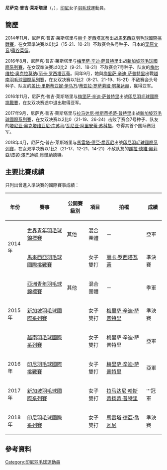 {{noteTA|G1=Badminton}}
{{Infobox 羽球選手
| playername              = 尼萨克·普吉·莱斯塔里<br />{{lang|id|Nisak Puji Lestari}}
| image                   = 
| size                    = 
| caption                 = 
| birth_name              = 
| date_of_birth           = {{birth_date_and_age|1999|7|12}}
| place_of_birth          = 
| height                  = 
| weight                  = 
| event                   = 女子雙打、混合雙打
| country                 = {{INA}}
| years_started           =
| handedness              = 
| coach                   = 
| highest_ranking         = 第46位（女雙-[[梅里萨·辛迪·萨普特里|萨普特里]]）
| date_of_highest_ranking = 2016年11月10日 <ref name="ranking">{{en}}[http://bwfcontent.tournamentsoftware.com/ranking/player.aspx?id=12404&player=658136 BWF World Ranking - Ranking of Nisak Puji LESTARI (85779)]</ref>
| current_ranking         = 第54位（女雙-[[梅里萨·辛迪·萨普特里|萨普特里]]）
| date_of_current_ranking = 2016年12月1日<ref>{{en}}[http://bwfcontent.tournamentsoftware.com/ranking/category.aspx?id=12404&category=475 BWF World Ranking - BWF世界排名榜 (12/1/2016) - Women's doubles] {{Wayback|url=http://bwfcontent.tournamentsoftware.com/ranking/category.aspx?id=12404&category=475 |date=20210506040550 }}</ref>
| played                  = 1勝–1負（女單）<br/>37勝–22負（女雙）<br/>7勝–3負（混雙）
| titles                  = 
| bwf_profile             = 826E19D2-B4E4-4CA4-8446-842EB517258D
| bwf_id                  = 85779
| updated                 = 2016年12月7日
}}
{{MedalTableTop}}
{{MedalSport | 女子[[羽毛球|羽毛球]]}}
{{MedalCountry | {{INA}}}}
{{MedalCompetition | [[世界青年羽毛球錦標賽|世界青年羽毛球錦標賽]]}}
{{MedalSilver| [[2014年世界青年羽毛球錦標賽|2014年 亞羅士打]] | 混合團體 }}
{{MedalCompetition | [[亞洲青年羽毛球錦標賽|亞洲青年羽毛球錦標賽]]}}
{{MedalBronze| [[2015年亞洲青年羽毛球錦標賽|2015年 曼谷]] | 混合團體 }}
{{MedalBottom}}
'''尼萨克·普吉·莱斯塔里'''（{{lang-id|'''Nisak Puji Lestari'''}}，{{bd|1999年|7月12日||}}），[[印尼|印尼]]女子[[羽毛球|羽毛球]]運動員。

== 簡歷 ==
2014年11月，尼萨克·普吉·莱斯塔里与[[丽卡·罗西塔瓦蒂|丽卡·罗西塔瓦蒂]]出战[[2014年馬來西亞羽毛球國際挑戰賽|馬來西亞羽毛球國際挑戰賽]]，在女双準決賽以0比2（15-21、10-21）不敌赛会头号种子、日本的[[栗原文音|栗原文音]]/[[篠谷菜留|篠谷菜留]]。

2016年8月，尼萨克·普吉·莱斯塔里与[[梅里萨·辛迪·萨普特里|梅里萨·辛迪·萨普特里]]出战[[2015年新加坡羽毛球國際系列賽|新加坡羽毛球國際系列賽]]，在女双準決賽以0比2（9-21、18-21）不敌赛会7号种子、队友的[[梅尔维拉·奥克拉莫纳|梅尔维拉·奥克拉莫纳]]/[[丽卡·罗西塔瓦蒂|丽卡·罗西塔瓦蒂]]。同年9月，她與[[梅里萨·辛迪·萨普特里|梅里萨·辛迪·萨普特里]]出戰[[2015年越南羽毛球國際系列賽|越南羽毛球國際系列賽]]，在女双决赛以1比2（8-21、21-19、15-21）不敌赛会头号种子、队友的[[盖比·里斯蒂亚妮·伊马万|盖比·里斯蒂亚妮·伊马万]]/[[蒂亚拉·罗萨莉娅·努莱达赫|蒂亚拉·罗萨莉娅·努莱达赫]]，赢得亚军。

2016年11月，尼萨克·普吉·莱斯塔里与[[梅里萨·辛迪·萨普特里|梅里萨·辛迪·萨普特里]]出战[[2016年印度尼西亞羽毛球國際挑戰賽|印尼羽毛球國際挑戰賽]]，在女双决赛途中退出取得亚军。

2017年9月，尼萨克·普吉·莱斯塔里与[[拉马达尼·哈斯蒂扬蒂·普特里|拉马达尼·哈斯蒂扬蒂·普特里]]出战[[2017年新加坡羽毛球國際系列賽|新加坡羽毛球國際系列賽]]，在女双决赛以2比0（21-19、26-24）击败了赛会7号种子、队友的[[塔尼亚·奥克塔维亚尼·库苏马|塔尼亚·奥克塔维亚尼·库苏马]]/[[瓦尼亚·阿里安蒂·苏科措|瓦尼亚·阿里安蒂·苏科措]]，夺得其首个国际赛冠军。

2018年4月，尼萨克·普吉·莱斯塔里与[[馬雷塔·德亞·喬瓦尼|馬雷塔·德亞·喬瓦尼]]出战[[2018年印度尼西亞羽毛球國際系列賽|印尼羽毛球國際系列賽]]，在女双準决赛以1比2（21-17、12-21、14-21）不敌队友的[[謝拉·德維·奧莉亞|謝拉·德維·奧莉亞]]/[[皮婭·澤巴迪婭·貝爾納德特|皮婭·澤巴迪婭·貝爾納德特]]。

==主要比賽成績==
只列出曾進入準決賽的國際賽事成績：
{| class=wikitable style="text-align:center; font-size:small;" 
!width="50"|年份
!width="180"|賽事
!width="80"|公開賽級別
!width="60"|項目
!width="180"|拍檔
!width="50"|成績
|-
!rowspan="2"|2014年
|[[2014年世界青年羽毛球錦標賽|世界青年羽毛球錦標賽]]
|其他
|混合團體
|－
|bgcolor="silver"|亞軍
|-
|[[2014年馬來西亞羽毛球國際挑戰賽|馬來西亞羽毛球國際挑戰賽]]
|{{BWFIC}}
|女子雙打
|[[丽卡·罗西塔瓦蒂|丽卡·罗西塔瓦蒂]]
|bgcolor="#b8860b"|準決賽
|-
!rowspan="3"|2015年
|[[2015年亞洲青年羽毛球錦標賽|亞洲青年羽毛球錦標賽]]
|其他
|混合團體
|－
|bgcolor="#b8860b"|季軍
|-
|[[2015年新加坡羽毛球國際系列賽|新加坡羽毛球國際系列賽]]
|{{BWFIS}}
|女子雙打
|[[梅里萨·辛迪·萨普特里|梅里萨·辛迪·萨普特里]]
|bgcolor="#b8860b"|準決賽
|-
|[[2015年越南羽毛球國際系列賽|越南羽毛球國際系列賽]]
|{{BWFIS}}
|女子雙打
|梅里萨·辛迪·萨普特里
|bgcolor="silver"|亞軍
|-
!rowspan="1"|2016年
|[[2016年印度尼西亞羽毛球國際挑戰賽|印尼羽毛球國際挑戰賽]]
|{{BWFIC}}
|女子雙打
|[[梅里萨·辛迪·萨普特里|梅里萨·辛迪·萨普特里]]
|bgcolor="silver"|亞軍
|-
!rowspan="1"|2017年
|[[2017年新加坡羽毛球國際系列賽|新加坡羽毛球國際系列賽]]
|{{BWFIS}}
|女子雙打
|[[拉马达尼·哈斯蒂扬蒂·普特里|拉马达尼·哈斯蒂扬蒂·普特里]]
|bgcolor="gold"|'''冠軍
|-
!rowspan="1"|2018年
|[[2018年印度尼西亞羽毛球國際系列賽|印尼羽毛球國際系列賽]]
|{{BWFIS}}
|女子雙打
|[[馬雷塔·德亞·喬瓦尼|馬雷塔·德亞·喬瓦尼]]
|bgcolor="#b8860b"|準決賽
|}
{{BWF賽事級別索引}}

== 參考資料 ==
{{Reflist}}

{{DEFAULTSORT:Lestari, Nisak Puji}}
[[Category:印尼羽毛球運動員|Category:印尼羽毛球運動員]]